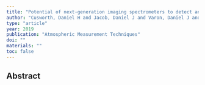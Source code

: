 ```yaml
---
title: "Potential of next-generation imaging spectrometers to detect and quantify methane point sources from space"
author: "Cusworth, Daniel H and Jacob, Daniel J and Varon, Daniel J and Chan Miller, Christopher and Liu, Xiong and Chance, Kelly and Thorpe, Andrew K and Duren, Riley M and Miller, Charles E and Thompson, David R and others"
type: "article"
year: 2019
publication: "Atmospheric Measurement Techniques"
doi: ""
materials: ""
toc: false
---
```


## Abstract

